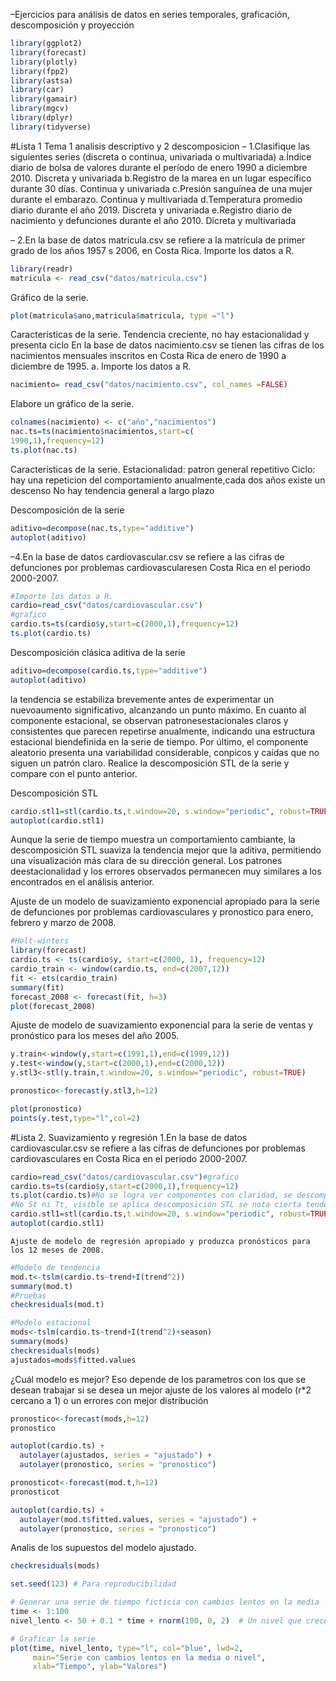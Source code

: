 --Ejercicios para análisis de datos en series temporales, graficación, descomposición y proyección

```r
library(ggplot2)
library(forecast)
library(plotly)
library(fpp2)
library(astsa)
library(car)
library(gamair)
library(mgcv)
library(dplyr)
library(tidyverse)
```

#Lista 1 Tema 1 analisis descriptivo y 2 descomposicion
-- 1.Clasifique las siguientes series (discreta o continua, univariada o multivariada)
a.Índice diario de bolsa de valores durante el período de enero 1990 a diciembre 2010.
Discreta y univariada
b.Registro de la marea en un lugar específico durante 30 días.
Continua y univariada
c.Presión sanguínea de una mujer durante el embarazo.
Continua y multivariada
d.Temperatura promedio diario durante el año 2019.
Discreta y univariada
e.Registro diario de nacimiento y defunciones durante el año 2010.
Dicreta y multivariada

-- 2.En la base de datos matricula.csv se refiere a la matrícula de primer grado de los años 1957 s 2006, en Costa Rica.
Importe los datos a R.
```r
library(readr)
matricula <- read_csv("datos/matricula.csv")
```
Gráfico de la serie.
```r
plot(matricula$ano,matricula$matricula, type ="l")
```
Características de la serie.
  Tendencia creciente, no hay estacionalidad y presenta ciclo
  En la base de datos nacimiento.csv se tienen las cifras de los nacimientos mensuales inscritos en Costa Rica de enero de 1990 a diciembre de 1995.
a. Importe los datos a R.
```r
nacimiento= read_csv("datos/nacimiento.csv", col_names =FALSE)
```
Elabore un gráfico de la serie.
```r
colnames(nacimiento) <- c("año","nacimientos")
nac.ts=ts(nacimiento$nacimientos,start=c(
1990,1),frequency=12)
ts.plot(nac.ts)
```
Características de la serie.
Estacionalidad: patron general repetitivo 
Ciclo: hay una repeticion del comportamiento anualmente,cada dos años existe un descenso
No hay tendencia general a largo plazo

Descomposición de la serie
```r
aditivo=decompose(nac.ts,type="additive")
autoplot(aditivo)
```
--4.En la base de datos cardiovascular.csv se refiere a las cifras de defunciones por problemas cardiovascularesen Costa Rica en el periodo 2000-2007.
```r
#Importe los datos a R.
cardio=read_csv("datos/cardiovascular.csv")
#grafico
cardio.ts=ts(cardio$y,start=c(2000,1),frequency=12)
ts.plot(cardio.ts)
```
Descomposición clásica aditiva de la serie
```r
aditivo=decompose(cardio.ts,type="additive")
autoplot(aditivo)
```
la tendencia se estabiliza brevemente antes de experimentar un nuevoaumento significativo, alcanzando un punto máximo. En cuanto al componente estacional, se observan patronesestacionales claros y consistentes que parecen repetirse anualmente, indicando una estructura estacional biendefinida en la serie de tiempo. Por último, el componente aleatorio presenta una variabilidad considerable, conpicos y caídas que no siguen un patrón claro.
Realice la descomposición STL de la serie y compare con el punto anterior.

Descomposición STL
```r
cardio.stl1=stl(cardio.ts,t.window=20, s.window="periodic", robust=TRUE)
autoplot(cardio.stl1)
```
Aunque la serie de tiempo muestra un comportamiento cambiante, la descomposición STL suaviza la tendencia mejor que la aditiva, permitiendo una visualización más clara de su dirección general. Los patrones deestacionalidad y los errores observados permanecen muy similares a los encontrados en el análisis anterior.

Ajuste de un modelo de suavizamiento exponencial apropiado para la serie de defunciones por problemas cardiovasculares y pronostico para enero, febrero y marzo de 2008.
```r
#Holt-winters
library(forecast)
cardio.ts <- ts(cardio$y, start=c(2000, 1), frequency=12)
cardio_train <- window(cardio.ts, end=c(2007,12))
fit <- ets(cardio_train)
summary(fit)
forecast_2008 <- forecast(fit, h=3)
plot(forecast_2008)
```

Ajuste de modelo de suavizamiento exponencial para la serie de ventas y pronóstico para los meses del año 2005. 
```r
y.train<-window(y,start=c(1991,1),end=c(1999,12))
y.test<-window(y,start=c(2000,1),end=c(2000,12))
y.stl3<-stl(y.train,t.window=20, s.window="periodic", robust=TRUE)

pronostico<-forecast(y.stl3,h=12)

plot(pronostico)
points(y.test,type="l",col=2)
```


#Lista 2. Suavizamiento y regresión
    1.En la base de datos cardiovascular.csv se refiere a las cifras de defunciones por problemas cardiovasculares en Costa Rica en el periodo 2000-2007.
```r
cardio=read_csv("datos/cardiovascular.csv")#grafico
cardio.ts=ts(cardio$y,start=c(2000,1),frequency=12)
ts.plot(cardio.ts)#No se logra ver componentes con claridad, se descompone
#No St ni Tt, visible se aplica descomposición STL se nota cierta tendencia 
cardio.stl1=stl(cardio.ts,t.window=20, s.window="periodic", robust=TRUE)
autoplot(cardio.stl1)
```
    Ajuste de modelo de regresión apropiado y produzca pronósticos para los 12 meses de 2008.
  
```r
#Modelo de tendencia
mod.t<-tslm(cardio.ts~trend+I(trend^2))
summary(mod.t)
#Pruebas
checkresiduals(mod.t)
```
```r
#Modelo estacional
mods<-tslm(cardio.ts~trend+I(trend^2)+season)
summary(mods)
checkresiduals(mods)
ajustados=mods$fitted.values
```

¿Cuál modelo es mejor?
Eso depende de los parametros con los que se desean trabajar si se desea un mejor ajuste de los valores al modelo (r*2 cercano a 1) o un errores con mejor distribución
```r
pronostico<-forecast(mods,h=12)
pronostico

autoplot(cardio.ts) +
  autolayer(ajustados, series = "ajustado") +
  autolayer(pronostico, series = "pronostico")

```
```r
pronosticot<-forecast(mod.t,h=12)
pronosticot

autoplot(cardio.ts) +
  autolayer(mod.t$fitted.values, series = "ajustado") +
  autolayer(pronostico, series = "pronostico")
```

Analis de los supuestos del modelo ajustado.
```r
checkresiduals(mods)
```

```r
set.seed(123) # Para reproducibilidad

# Generar una serie de tiempo ficticia con cambios lentos en la media
time <- 1:100
nivel_lento <- 50 + 0.1 * time + rnorm(100, 0, 2)  # Un nivel que crece lentamente

# Graficar la serie
plot(time, nivel_lento, type="l", col="blue", lwd=2,
     main="Serie con cambios lentos en la media o nivel",
     xlab="Tiempo", ylab="Valores")

```

